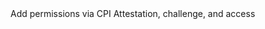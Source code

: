 <CardGroup cols={2}>
  <Card
    title="Program Implementation"
    icon="code"
    href="/pages/private-ephemeral-rollups-pers/how-to-guide/program-implementation"
    iconType="duotone"
  >
    Add permissions via CPI
  </Card>
  <Card
    title="Client Implementation"
    icon="browser"
    href="/pages/private-ephemeral-rollups-pers/how-to-guide/client-implementation"
    iconType="duotone"
  >
    Attestation, challenge, and access
  </Card>
</CardGroup>
